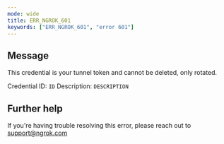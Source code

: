 ```yaml
---
mode: wide
title: ERR_NGROK_601
keywords: ["ERR_NGROK_601", "error 601"]
---
```


## Message

This credential is your tunnel token and cannot be deleted, only rotated.

Credential ID: `ID`
Description: `DESCRIPTION`

## Further help

If you're having trouble resolving this error, please reach out to [support@ngrok.com](mailto:support@ngrok.com?subject=Help%20with%20ERR_NGROK_601)
